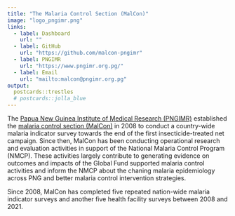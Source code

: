 ```yaml
---
title: "The Malaria Control Section (MalCon)"
image: "logo_pngimr.png"
links:
  - label: Dashboard
    url: ""
  - label: GitHub
    url: "https://github.com/malcon-pngimr"
  - label: PNGIMR
    url: "https://www.pngimr.org.pg/"
  - label: Email
    url: "mailto:malcon@pngimr.org.pg"
output:
  postcards::trestles
  # postcards::jolla_blue
---
```



The [Papua New Guinea Institute of Medical Research (PNGIMR)](https://www.pngimr.org.pg/) established the [malaria control section (MalCon)](https://malcon-pngimr.github.io/) in 2008 to conduct a country-wide malaria indicator survey towards the end of the first insecticide-treated net campaign. Since then, MalCon has been conducting operational research and evaluation activities in support of the National Malaria Control Program (NMCP). These activities largely contribute to generating evidence on outcomes and impacts of the Global Fund supported malaria control activities and inform the NMCP about the chaning malaria epidemiology across PNG and better malaria control intervention strategies. 

Since 2008, MalCon has completed five repeated nation-wide malaria indicator surveys and another five health facility surveys between 2008 and 2021. 
